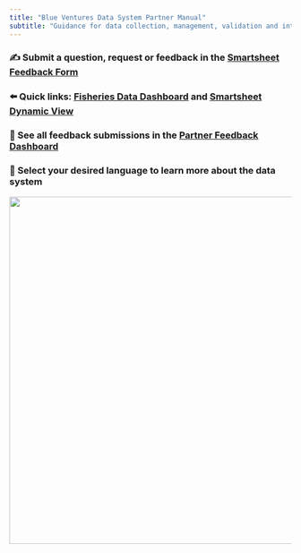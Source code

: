 ```yaml
---
title: "Blue Ventures Data System Partner Manual"
subtitle: "Guidance for data collection, management, validation and interpretation"
---
```


### ✍️ Submit a question, request or feedback in the [Smartsheet Feedback Form](https://app.smartsheet.com/b/form/3464c4c77c1547a49fda7e9062f363f3)

### ⬅️ Quick links: [Fisheries Data Dashboard](https://barefootocean.shinyapps.io/fisheries_dashboard/) and [Smartsheet Dynamic View](https://dynamicview.smartsheet.com/)

### 📒 See all feedback submissions in the [Partner Feedback Dashboard](https://app.smartsheet.com/b/publish?EQBCT=0fe9f8be74244891850592ecf79175af)

### 🐠 Select your desired language to learn more about the data system

<div>

![](images/GWS-09888.jpg){width="621"}

</div>

